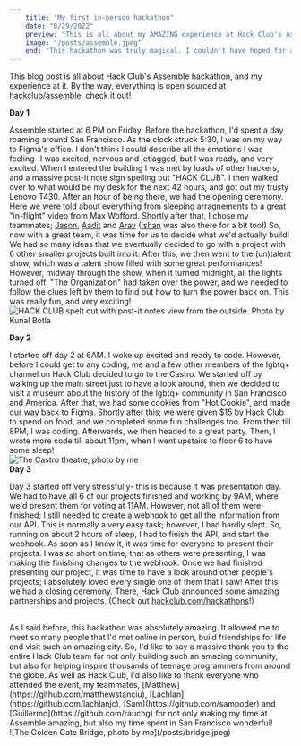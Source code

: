 ```yaml
---
    title: "My first in-person hackathon"
    date: "8/29/2022"
    preview: "This is all about my AMAZING experience at Hack Club's Assemble hackathon. (📸 Photo by Kunal Botla)"
    image: "/posts/assemble.jpeg"
    end: "This hackathon was truly magical. I couldn't have hoped for anything more!"
---
```


This blog post is all about Hack Club's Assemble hackathon, and my experience at it. By the way, everything is open sourced at [hackclub/assemble](https://github.com/hackclub/assemble/), check it out!
<br/>

**Day 1**

Assemble started at 6 PM on Friday. Before the hackathon, I'd spent a day roaming around San Francisco. As the clock struck 5:30, I was on my way to Figma's office.
I don't think I could describe all the emotions I was feeling- I was excited, nervous and jetlagged, but I was ready, and very excited.
When I entered the building I was met by loads of other hackers, and a massive post-it note sign spelling out "HACK CLUB". I then walked over to 
what would be my desk for the next 42 hours, and got out my trusty Lenovo T430. After an hour of being there, we had the opening ceremony.
Here we were told about everything from sleeping arragnements to a great "in-flight" video from Max Wofford. Shortly after that, I chose my teammates; [Jason](https://github.com/jasonappah), [Aadit](https://github.com/Aadit-Ambadkar) and [Arav](https://github.com/IamTregsthedev)
([Ishan](https://github.com/quackduck) was also there for a bit too!) So, now with a great team, it was time for us to decide what we'd actually build! We had so many ideas that
we eventually decided to go with a project with 6 other smaller projects built into it. After this, we then went to the (un)talent show, which was a talent show filled with some
great performances! However, midway through the show, when it turned midnight, all the lights turned off. "The Organization" had taken over the power, and we needed to follow the clues left by
them to find out how to turn the power back on. This was really fun, and very exciting!
<br/>
![HACK CLUB spelt out with post-it notes view from the outside. Photo by Kunal Botla](/posts/post-it.jpeg)
<br/>

**Day 2**

I started off day 2 at 6AM. I woke up excited and ready to code. However, before I could get to any coding, me and a few other members of the lgbtq+ channel on Hack Club decided to go to the Castro.
We started off by walking up the main street just to have a look around, then we decided to visit a museum about the history of the lgbtq+ community in San Francisco and America.
After that, we had some cookies from "Hot Cookie", and made our way back to Figma. Shortly after this; we were given $15 by Hack Club to spend on food, and we completed some fun challenges too.
From then till 8PM, I was coding. Afterwards, we then headed to a great party. Then, I wrote more code till about 11pm, when I went upstairs to floor 6 to have some sleep!
<br/>
![The Castro theatre, photo by me](/posts/castro.jpeg)
<br/>
**Day 3**

Day 3 started off very stressfully- this is because it was presentation day. We had to have all 6 of our projects finished and working by 9AM, where we'd present them for voting at
11AM. However, not all of them were finished; I still needed to create a webhook to get all the information from our API. This is normally a very easy task; however, I had hardly slept. So, running on about 2 hours of sleep,
I had to finish the API, and start the webhook. As soon as I knew it, it was time for everyone to present their projects. I was so short on time, that as others were presenting, I was
making the finishing changes to the webhook. Once we had finished presenting our project, it was time to have a look around other people's projects; I absolutely loved every single one of them that I saw!
After this, we had a closing ceremony. There, Hack Club announced some amazing partnerships and projects. (Check out [hackclub.com/hackathons](https://hackclub.com/hackathons)!)

<br/>
As I said before, this hackathon was absolutely amazing. It allowed me to meet so many people that I'd met online in person, build friendships for life and visit such an amazing city. So, I'd like to say a massive thank you to the entire Hack Club team for not only building such an amazing community,
but also for helping inspire thousands of teenage programmers from around the globe. As well as Hack Club, I'd also like to thank everyone who attended the event,
my teammates, [Matthew](https://github.com/matthewstanciu), [Lachlan](https://github.com/lachlanjc), [Sam](https://github.com/sampoder) and [Guillermo](https://github.com/rauchg) for not only making my time at Assemble amazing, but also my time spent in San Francisco wonderful!

<br/>
![The Golden Gate Bridge, photo by me](/posts/bridge.jpeg)